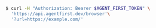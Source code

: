 ```bash
$ curl -H "Authorization: Bearer $AGENT_FIRST_TOKEN" \
  'https://api.agentfirst.dev/browser'\
  '?url=https://example.com/'
```
